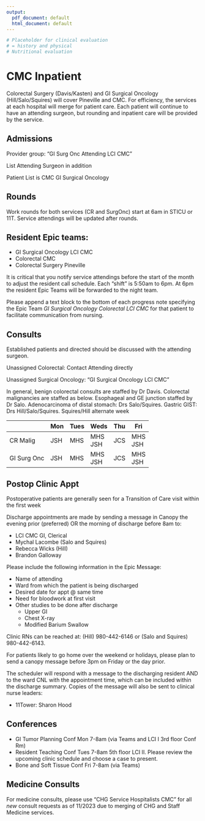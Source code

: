 ```yaml
---
output:
  pdf_document: default
  html_document: default
---
```

```r
# Placeholder for clinical evaluation
# = history and physical
# Nutritional evaluation
```
# CMC Inpatient

Colorectal Surgery (Davis/Kasten) and GI Surgical Oncology (Hill/Salo/Squires) will cover Pineville and CMC. For efficiency, the services at each hospital will merge for patient care. Each patient will continue to have an attending surgeon, but rounding and inpatient care will be provided by the service.

## Admissions

Provider group: “GI Surg Onc Attending LCI CMC”

List Attending Surgeon in addition

Patient List is CMC GI Surgical Oncology

## Rounds

Work rounds for both services (CR and SurgOnc) start at 6am in STICU or 11T.  Service attendings will be updated after rounds. 

## Resident Epic teams:

- GI Surgical Oncology LCI CMC
- Colorectal CMC
- Colorectal Surgery Pineville

It is critical that you notify service attendings before the start of the month to adjust the resident call schedule. Each “shift” is 5:50am to 6pm. At 6pm the resident Epic Teams will be forwarded to the night team.

Please append a text block to the bottom of each progress note specifying the Epic Team *GI Surgical Oncology Colorectal LCI CMC* for that patient to facilitate communication from nursing.


## Consults

Established patients and directed should be discussed with the attending surgeon.

Unassigned Colorectal: Contact Attending directly

Unassigned Surgical Oncology: “GI Surgical Oncology LCI CMC”

In general, benign colorectal consults are staffed by Dr Davis. Colorectal malignancies are staffed as below. Esophageal and GE junction staffed by Dr Salo. Adenocarcinoma of distal stomach: Drs Salo/Squires. Gastric GIST: Drs Hill/Salo/Squires. Squires/Hill alternate week
 
|  | Mon | Tues | Weds | Thu | Fri |
|---|---|---|---|---|---|
| CR Malig | JSH | MHS | MHS<br>JSH | JCS | MHS<br>JSH |
| GI Surg Onc | JSH | MHS | MHS<br>JSH | JCS | MHS<br>JSH |

## Postop Clinic Appt

Postoperative patients are generally seen for a Transition of Care visit within the first week

Discharge appointments are made by sending a message in Canopy the evening prior (preferred) OR the morning of discharge before 8am to:


- LCI CMC GI, Clerical
- Mychal Lacombe (Salo and Squires) 
- Rebecca Wicks (Hill) 
- Brandon Galloway

Please include the following information in the Epic Message:

- Name of attending
- Ward from which the patient is being discharged
- Desired date for appt @ same time
- Need for bloodwork at first visit
- Other studies to be done after discharge
  - Upper GI
  - Chest X-ray
  - Modified Barium Swallow

Clinic RNs can be reached at: (Hill) 980-442-6146 or (Salo and Squires) 980-442-6143.

For patients likely to go home over the weekend or holidays, please plan to send a canopy message before 3pm on Friday or the day prior.

The scheduler will respond with a message to the discharging resident AND to the ward CNL with the appointment time, which can be included within the discharge summary. Copies of the message will also be sent to clinical nurse leaders:

- 11Tower: Sharon Hood

## Conferences

- GI Tumor Planning Conf Mon 7-8am (via Teams and LCI I 3rd floor Conf Rm)
- Resident Teaching Conf Tues 7-8am 5th floor LCI II. Please review the upcoming clinic schedule and choose a case to present.
- Bone and Soft Tissue Conf Fri 7-8am (via Teams)

## Medicine Consults

For medicine consults, please use "CHG Service Hospitalists CMC" for all *new* consult requests as of 11/2023 due to merging of CHG and Staff Medicine services.
